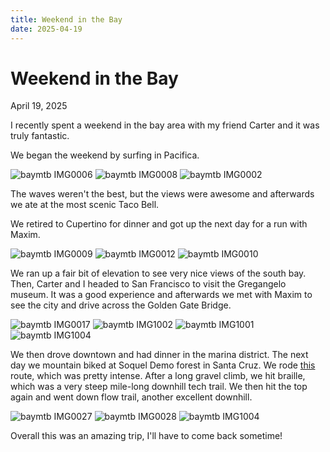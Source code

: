 ```yaml
---
title: Weekend in the Bay
date: 2025-04-19
---
```

# Weekend in the Bay

April 19, 2025

I recently spent a weekend in the bay area with my friend Carter 
and it was truly fantastic.

We began the weekend by surfing in Pacifica.

<Row>
  <Img
    src="baymtb/IMG0006.webp"
    alt="baymtb IMG0006" />
  <Img
    src="baymtb/IMG0008.webp"
    alt="baymtb IMG0008" />
    <Img
    src="baymtb/IMG0002.webp"
    alt="baymtb IMG0002" />
</Row>

The waves weren't the best, but the views were awesome and afterwards 
we ate at the most scenic Taco Bell.

We retired to Cupertino for dinner and got up the next day for a run with 
Maxim.

<Row>
  <Img
    src="baymtb/IMG0009.webp"
    alt="baymtb IMG0009" />
  <Img
    src="baymtb/IMG0012.webp"
    alt="baymtb IMG0012" />
  <Img
    src="baymtb/IMG0010.webp"
    alt="baymtb IMG0010" />
</Row>

We ran up a fair bit of elevation to see very nice views of the south bay.
Then, Carter and I headed to San Francisco to visit the Gregangelo 
museum.  It was a good experience and afterwards we met with Maxim to see 
the city and drive across the Golden Gate Bridge.

<Row>
  <Img
    src="baymtb/IMG0017.webp"
    alt="baymtb IMG0017" />
  <Img
    src="baymtb/IMG1002.JPG"
    alt="baymtb IMG1002" />
  <Img
    src="baymtb/IMG1001.JPG"
    alt="baymtb IMG1001" />
  <Img
    src="baymtb/IMG1004.JPG"
    alt="baymtb IMG1004" />
</Row>

We then drove downtown and had dinner in the marina district.  The next day 
we mountain biked at Soquel Demo forest in Santa Cruz.  We rode 
[this](https://www.mtbproject.com/trail/675422/braille-flow) route, which 
was pretty intense.  After a long gravel climb, we hit braille, which 
was a very steep mile-long downhill tech trail.  We then hit the top again 
and went down flow trail, another excellent downhill.

<Row>
  <Img
    src="baymtb/IMG0027.webp"
    alt="baymtb IMG0027" />
  <Img
    src="baymtb/IMG0028.webp"
    alt="baymtb IMG0028" />
  <Img
    src="baymtb/IMG1004.JPG"
    alt="baymtb IMG1004" />
</Row>

Overall this was an amazing trip, I'll have to come back sometime!